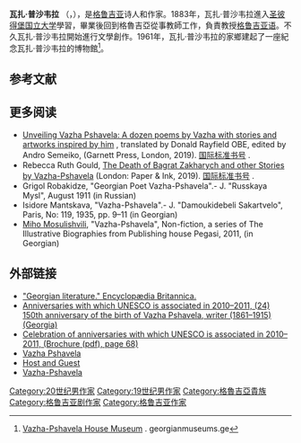 {{Infobox writer
| native_name       = ვაჟა
| name              = 瓦扎·普沙韦拉
| image             = Vazha-Pshavela (1861-1915), photo by Alexandre Roinashvili.png
| image_size        = 200px
| caption           = 
| pseudonym         = 
| birth_date        = {{Birth date|df=yes|1861|07|26}}
| birth_name        = 
| birth_place       = [[俄罗斯帝国|俄罗斯帝国]][[第比利斯省|第比利斯省]]
| death_date        = {{death date and age|1915 |07|10|df=yes|1861|07|26}}
| death_place       = [[格魯吉亞|格魯吉亞]][[第比利斯|第比利斯]]
| resting_place     = {{link-en|Mtatsminda Pantheon}}
| occupation        = 
| genre             = 
| movement          = [[現代主義|現代主義]]
| net worth         = 
| notableworks      = {{link-en|Host and Guest}}
| spouse            = Tamar Didebashvili
| children          = {{link-en|Levan Razikashvili}} <br>Tamar <br>Gulkhan <br>Vakhtang
| signature         = Vaja signature.svg
}}
'''瓦扎·普沙韦拉''' （{{Lang-ka|ვაჟა-ფშაველა}}，{{bd|1861年|7月26日|1915年|7月10日}}），是[[喬治亞人|格鲁吉亚]]诗人和作家。1883年，瓦扎·普沙韦拉進入[[圣彼得堡国立大学|圣彼得堡国立大学]]學習，畢業後回到格魯吉亞從事教師工作，負責教授[[格鲁吉亚语|格鲁吉亚语]]。不久瓦扎·普沙韦拉開始進行文學創作。1961年，瓦扎·普沙韦拉的家鄉建起了一座紀念瓦扎·普沙韦拉的博物館<ref>[http://www.georgianmuseums.ge/?lang=eng&id=1_1&sec_id=7&th_id=185 Vazha-Pshavela House Museum] {{Wayback|url=http://www.georgianmuseums.ge/?lang=eng&id=1_1&sec_id=7&th_id=185 |date=20210901122319 }}. georgianmuseums.ge</ref>。

==参考文献==
{{reflist}}

== 更多阅读 ==

* [https://androsemeiko.com/vazha/ Unveiling Vazha Pshavela: A dozen poems by Vazha with stories and artworks inspired by him] {{Wayback|url=https://androsemeiko.com/vazha/ |date=20210118194719 }}, translated by Donald Rayfield OBE, edited by Andro Semeiko, (Garnett Press, London, 2019). {{ISBN|978-0956468345}}[[国际标准书号|国际标准书号]] {{link-en|Special:BookSources/978-0956468345}}.
* Rebecca Ruth Gould, [https://paperand.ink/2018/11/06/the-death-of-bagrat-zakharych/ The Death of Bagrat Zakharych and other Stories by Vazha-Pshavela] {{Wayback|url=https://paperand.ink/2018/11/06/the-death-of-bagrat-zakharych/ |date=20190411070120 }} (London: Paper & Ink, 2019). {{ISBN|978-1911475392}}[[国际标准书号|国际标准书号]] {{link-en|Special:BookSources/978-1911475392}}.
* Grigol Robakidze, "Georgian Poet Vazha-Pshavela".- J. "Russkaya Mysl", August 1911 (in Russian)
* Isidore Mantskava, "Vazha-Pshavela".- J. "Damoukidebeli Sakartvelo", Paris, No: 119, 1935, pp. 9–11 (in Georgian)
* [[米霍·莫苏利什维利|Miho Mosulishvili]], "Vazha-Pshavela", Non-fiction, a series of The Illustrative Biographies from Publishing house Pegasi, 2011, {{ISBN|9789941917967}} (in Georgian)

== 外部链接 ==
{{Commons category|Vazha Pshavela}}
* [http://www.britannica.com/EBchecked/topic/230313/Georgian-literature/272872/The-20th-century?anchor=ref219411 "Georgian literature." Encyclopædia Britannica.]
* [http://portal.unesco.org/en/ev.php-URL_ID=47164&URL_DO=DO_TOPIC&URL_SECTION=201.html Anniversaries with which UNESCO is associated in 2010–2011, (24) 150th anniversary of the birth of Vazha Pshavela, writer (1861–1915) (Georgia)] {{Wayback|url=http://portal.unesco.org/en/ev.php-URL_ID%3D47164%26URL_DO%3DDO_TOPIC%26URL_SECTION%3D201.html |date=20190612062047 }}
* [http://unesdoc.unesco.org/images/0018/001874/187454M.pdf Celebration of anniversaries with which UNESCO is associated in 2010–2011, (Brochure (pdf), page 68)] {{Wayback|url=http://unesdoc.unesco.org/images/0018/001874/187454M.pdf |date=20160303174245 }}
* [http://www.britannica.com/EBchecked/topic/481396/Vazha-Pshavela Vazha Pshavela] {{Wayback|url=http://www.britannica.com/EBchecked/topic/481396/Vazha-Pshavela |date=20140614032038 }}
* [http://www.poetryintranslation.com/PITBR/Georgian/HostandGuest.htm Host and Guest]
* [https://web.archive.org/web/20120331084559/http://www.allgeo.org/index.php?option=com_content&view=article&id=179&Itemid=154 Vazha-Pshavela]

{{Authority control}}
{{DEFAULTSORT:Pshavela}}
[[Category:20世纪男作家|Category:20世纪男作家]]
[[Category:19世纪男作家|Category:19世纪男作家]]
[[Category:格魯吉亞貴族|Category:格魯吉亞貴族]]
[[Category:格鲁吉亚剧作家|Category:格鲁吉亚剧作家]]
[[Category:格鲁吉亚作家|Category:格鲁吉亚作家]]